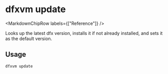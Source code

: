 
# dfxvm update

<MarkdownChipRow labels={["Reference"]} />

Looks up the latest dfx version, installs it if not already installed, and
sets it as the default version.

## Usage

```bash
dfxvm update
```
